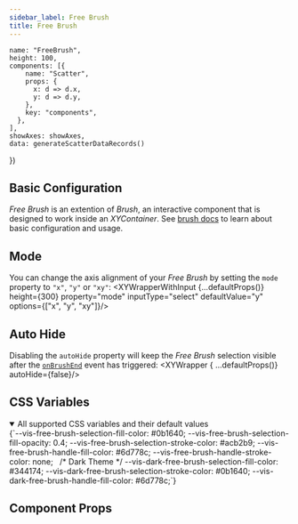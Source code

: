 ```yaml
---
sidebar_label: Free Brush
title: Free Brush
---
```


    name: "FreeBrush",
    height: 100,
    components: [{
        name: "Scatter",
        props: {
          x: d => d.x,
          y: d => d.y,
        },
        key: "components",
      },
    ],
    showAxes: showAxes,
    data: generateScatterDataRecords()
})

## Basic Configuration
_Free Brush_ is an extention of _Brush_, an interactive component that is designed to work inside an _XYContainer_.
See [brush docs](./brush) to learn about basic configuration and usage.

## Mode
You can change the axis alignment of your _Free Brush_ by setting the `mode` property to `"x"`, `"y"` or `"xy"`:
<XYWrapperWithInput {...defaultProps()} height={300} property="mode" inputType="select" defaultValue="y" options={["x", "y", "xy"]}/>

## Auto Hide
Disabling the `autoHide` property will keep the _Free Brush_ selection visible after the [`onBrushEnd`](./brush#usage) event has triggered:
<XYWrapper { ...defaultProps()} autoHide={false}/>

## CSS Variables
<details open>
  <summary open>All supported CSS variables and their default values</summary>
  <CodeBlock language="css">
{`--vis-free-brush-selection-fill-color: #0b1640;
--vis-free-brush-selection-fill-opacity: 0.4;
--vis-free-brush-selection-stroke-color: #acb2b9;
--vis-free-brush-handle-fill-color: #6d778c;
--vis-free-brush-handle-stroke-color: none;
 
/* Dark Theme */
--vis-dark-free-brush-selection-fill-color: #344174;
--vis-dark-free-brush-selection-stroke-color: #0b1640;
--vis-dark-free-brush-handle-fill-color: #6d778c;`}
  </CodeBlock>
</details>

## Component Props
<PropTable name="VisFreeBrush"/>
